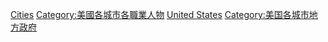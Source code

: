 {{commons category|Mayors of the United States by city}}
[[Category:美国市长|Cities]]
[[Category:美國各城市各職業人物|Category:美國各城市各職業人物]]
[[Category:各國各市市長|United States]]
[[Category:美国各城市地方政府|Category:美国各城市地方政府]]